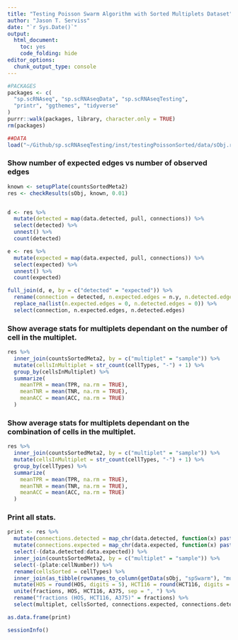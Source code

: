 ```yaml
---
title: "Testing Poisson Swarm Algorithm with Sorted Multiplets Dataset"
author: "Jason T. Serviss"
date: "`r Sys.Date()`"
output:
  html_document:
    toc: yes
    code_folding: hide
editor_options: 
  chunk_output_type: console
---
```


```r
#PACKAGES
packages <- c(
  "sp.scRNAseq", "sp.scRNAseqData", "sp.scRNAseqTesting",
  "printr", "ggthemes", "tidyverse"
)
purrr::walk(packages, library, character.only = TRUE)
rm(packages)

##DATA
load("~/Github/sp.scRNAseqTesting/inst/testingPoissonSorted/data/sObj.rda")
```

### Show number of expected edges vs number of observed edges

```r
known <- setupPlate(countsSortedMeta2)
res <- checkResults(sObj, known, 0.01)


d <- res %>% 
  mutate(detected = map(data.detected, pull, connections)) %>% 
  select(detected) %>%
  unnest() %>%
  count(detected)

e <- res %>% 
  mutate(expected = map(data.expected, pull, connections)) %>% 
  select(expected) %>%
  unnest() %>%
  count(expected)

full_join(d, e, by = c("detected" = "expected")) %>% 
  rename(connection = detected, n.expected.edges = n.y, n.detected.edges = n.x) %>%
  replace_na(list(n.expected.edges = 0, n.detected.edges = 0)) %>%
  select(connection, n.expected.edges, n.detected.edges)
```

### Show average stats for multiplets dependant on the number of cell in the multiplet.

```r
res %>%
  inner_join(countsSortedMeta2, by = c("multiplet" = "sample")) %>%
  mutate(cellsInMultiplet = str_count(cellTypes, "-") + 1) %>%
  group_by(cellsInMultiplet) %>%
  summarize(
    meanTPR = mean(TPR, na.rm = TRUE),
    meanTNR = mean(TNR, na.rm = TRUE),
    meanACC = mean(ACC, na.rm = TRUE)
  )
```

### Show average stats for multiplets dependant on the combination of cells in the multiplet.

```r
res %>%
  inner_join(countsSortedMeta2, by = c("multiplet" = "sample")) %>%
  mutate(cellsInMultiplet = str_count(cellTypes, "-") + 1) %>%
  group_by(cellTypes) %>%
  summarize(
    meanTPR = mean(TPR, na.rm = TRUE),
    meanTNR = mean(TNR, na.rm = TRUE),
    meanACC = mean(ACC, na.rm = TRUE)
  )
```

### Print all stats.

```r
print <- res %>% 
  mutate(connections.detected = map_chr(data.detected, function(x) paste(unlist(x), collapse = ", "))) %>%
  mutate(connections.expected = map_chr(data.expected, function(x) paste(unlist(x), collapse = ", "))) %>%
  select(-(data.detected:data.expected)) %>%
  inner_join(countsSortedMeta2, by = c("multiplet" = "sample")) %>%
  select(-(plate:cellNumber)) %>%
  rename(cellsSorted = cellTypes) %>%
  inner_join(as_tibble(rownames_to_column(getData(sObj, "spSwarm"), "multiplet")), by = "multiplet") %>%
  mutate(HOS = round(HOS, digits = 5), HCT116 = round(HCT116, digits = 5), A375 = round(A375, digits = 5)) %>%
  unite(fractions, HOS, HCT116, A375, sep = ", ") %>%
  rename("fractions (HOS, HCT116, A375)" = fractions) %>%
  select(multiplet, cellsSorted, connections.expected, connections.detected, `fractions (HOS, HCT116, A375)`, tp:ACC)

as.data.frame(print)
```

```r
sessionInfo()
```

